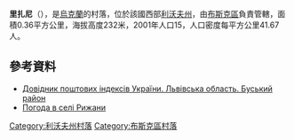{{coord|50|1|22|N|24|49|0|E|scale:100000|display=title}}

'''里扎尼'''（{{lang-uk|Рижани}}），是[[烏克蘭|烏克蘭]]的村落，位於該國西部[[利沃夫州|利沃夫州]]，由[[布斯克區|布斯克區]]負責管轄，面積0.36平方公里，海拔高度232米，2001年人口15，人口密度每平方公里41.67人。

==參考資料==
*[http://www.uaidx.com/13/286/index Довідник поштових індексів України. Львівська область. Буський район] {{Wayback|url=http://www.uaidx.com/13/286/index |date=20160909184638 }}
* [http://weather.in.ua/ua/l'vovskaja/22276 Погода в селі Рижани] {{Wayback|url=http://weather.in.ua/ua/l%27vovskaja/22276 |date=20111221160650 }}

{{DEFAULTSORT:Рижани}}
[[Category:利沃夫州村落|Category:利沃夫州村落]]
[[Category:布斯克區村落|Category:布斯克區村落]]


{{Lviv-geo-stub}}